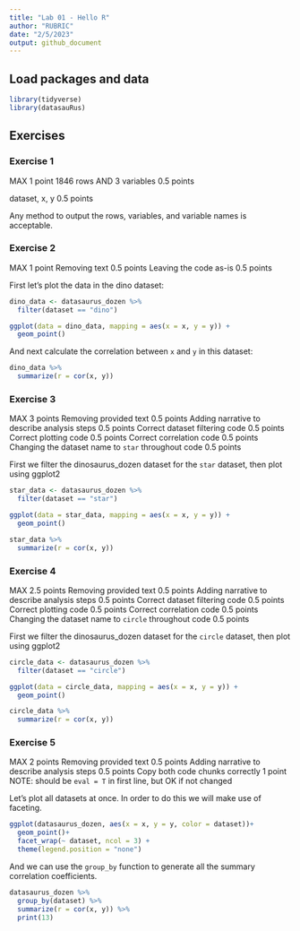 ```yaml
---
title: "Lab 01 - Hello R"
author: "RUBRIC"
date: "2/5/2023"
output: github_document
---
```


## Load packages and data

```r
library(tidyverse) 
library(datasauRus)
```

## Exercises

### Exercise 1

MAX 1 point
1846 rows AND 3 variables 0.5 points

dataset, x, y 0.5 points

Any method to output the rows, variables, and variable names is acceptable. 

### Exercise 2

MAX 1 point
Removing text 0.5 points
Leaving the code as-is 0.5 points

First let's plot the data in the dino dataset:

```r
dino_data <- datasaurus_dozen %>%
  filter(dataset == "dino")

ggplot(data = dino_data, mapping = aes(x = x, y = y)) +
  geom_point()
```

And next calculate the correlation between `x` and `y` in this dataset:

```r
dino_data %>%
  summarize(r = cor(x, y))
```

### Exercise 3

MAX 3 points
Removing provided text 0.5 points
Adding narrative to describe analysis steps 0.5 points
Correct dataset filtering code 0.5 points 
Correct plotting code 0.5 points 
Correct correlation code 0.5 points
Changing the dataset name to `star` throughout code 0.5 points

First we filter the dinosaurus_dozen dataset for the `star` dataset, then plot using ggplot2

```r
star_data <- datasaurus_dozen %>%
  filter(dataset == "star")

ggplot(data = star_data, mapping = aes(x = x, y = y)) +
  geom_point()
```


```r
star_data %>%
  summarize(r = cor(x, y))
```

### Exercise 4

MAX 2.5 points
Removing provided text 0.5 points
Adding narrative to describe analysis steps 0.5 points
Correct dataset filtering code 0.5 points 
Correct plotting code 0.5 points 
Correct correlation code 0.5 points
Changing the dataset name to `circle` throughout code 0.5 points

First we filter the dinosaurus_dozen dataset for the `circle` dataset, then plot using ggplot2

```r
circle_data <- datasaurus_dozen %>%
  filter(dataset == "circle")

ggplot(data = circle_data, mapping = aes(x = x, y = y)) +
  geom_point()
```


```r
circle_data %>%
  summarize(r = cor(x, y))
```


### Exercise 5

MAX 2 points
Removing provided text 0.5 points
Adding narrative to describe analysis steps 0.5 points
Copy both code chunks correctly 1 point 
NOTE: should be `eval = T` in first line, but OK if not changed


Let's plot all datasets at once. In order to do this we will make use of faceting.

```r
ggplot(datasaurus_dozen, aes(x = x, y = y, color = dataset))+
  geom_point()+
  facet_wrap(~ dataset, ncol = 3) +
  theme(legend.position = "none")
```

And we can use the `group_by` function to generate all the summary correlation coefficients.

```r
datasaurus_dozen %>%
  group_by(dataset) %>%
  summarize(r = cor(x, y)) %>%
  print(13)
```

